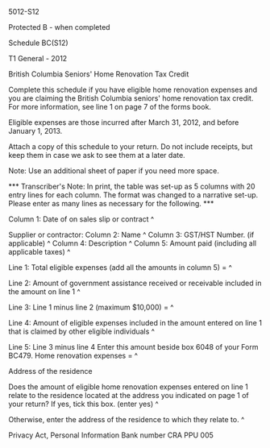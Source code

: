 ﻿5012-S12 
 
Protected B - when completed 
 
Schedule BC(S12) 
 
T1 General - 2012 
 
British Columbia Seniors' Home Renovation Tax Credit 
 
Complete this schedule if you have eligible home renovation expenses and you 
are claiming the British Columbia seniors' home renovation tax credit. For 
more information, see line 1 on page 7 of the forms book. 
 
Eligible expenses are those incurred after March 31, 2012, and before January 
1, 2013. 
 
Attach a copy of this schedule to your return. Do not include receipts, but 
keep them in case we ask to see them at a later date. 
 
Note: Use an additional sheet of paper if you need more space. 
 
*** Transcriber's Note: In print, the table was set-up as 5 columns with 20 
entry lines for each column. The format was changed to a narrative set-up. 
Please enter as many lines as necessary for the following. *** 
 
Column 1: Date of on sales slip or contract ^
 
Supplier or contractor: 
Column 2: Name ^
Column 3: GST/HST Number. (if applicable) ^
Column 4: Description ^
Column 5: Amount paid (including all applicable taxes) ^
 
Line 1: Total eligible expenses (add all the amounts in column 5) = ^
 
Line 2: Amount of government assistance received or receivable included in 
the amount on line 1 ^
 
Line 3: Line 1 minus line 2 (maximum $10,000) = ^
 
Line 4: Amount of eligible expenses included in the amount entered on line 1 
that is claimed by other eligible individuals ^
 
Line 5: Line 3 minus line 4 Enter this amount beside box 6048 of your Form 
BC479. Home renovation expenses = ^
 
Address of the residence 
 
Does the amount of eligible home renovation expenses entered on line 1 relate 
to the residence located at the address you indicated on page 1 of your 
return? If yes, tick this box. (enter yes) ^
 
Otherwise, enter the address of the residence to which they relate to. ^
 
Privacy Act, Personal Information Bank number CRA PPU 005

